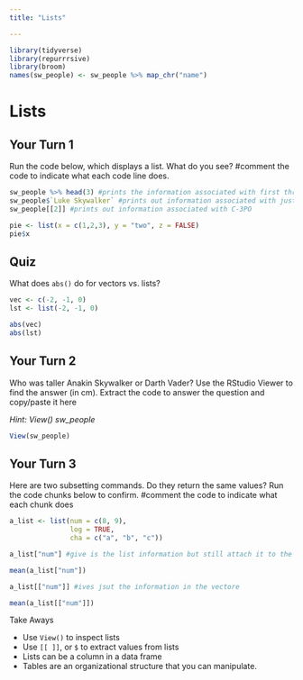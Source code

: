 ```yaml
---
title: "Lists"

---
```


```r
library(tidyverse)
library(repurrrsive)
library(broom)
names(sw_people) <- sw_people %>% map_chr("name")
```

# Lists

## Your Turn 1

Run the code below, which displays a list. What do you see? #comment the code to indicate what each code line does.

```r
sw_people %>% head(3) #prints the information associated with first three characters
sw_people$`Luke Skywalker` #prints out information associated with just Luke Skywalker
sw_people[[2]] #prints out information associated with C-3PO
```
```r
pie <- list(x = c(1,2,3), y = "two", z = FALSE)
pie$x
```






## Quiz
What does `abs()` do for vectors vs. lists?


```r
vec <- c(-2, -1, 0)
lst <- list(-2, -1, 0)

abs(vec)
abs(lst)
```



## Your Turn 2

Who was taller Anakin Skywalker or Darth Vader? 
Use the RStudio Viewer to find the answer (in cm).
Extract the code to answer the question and copy/paste it here

*Hint: View() sw_people*

```r
View(sw_people)
```

## Your Turn 3

Here are two subsetting commands. Do they return the same values? Run the code chunks below to confirm. #comment the code to indicate what each chunk does

```r
a_list <- list(num = c(8, 9), 
               log = TRUE,    
               cha = c("a", "b", "c"))
```

```r
a_list["num"] #give is the list information but still attach it to the list

mean(a_list["num"])
```

```r
a_list[["num"]] #ives jsut the information in the vectore

mean(a_list[["num"]])

```


Take Aways

* Use `View()` to inspect lists
* Use `[[ ]]`, or `$` to extract values from lists
* Lists can be a column in a data frame
* Tables are an organizational structure that you can manipulate.
